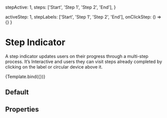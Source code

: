 
<Meta
  title="Components/Feedback/Step Indicator"
  component={StepIndicatorDemo}
  decorators={[withDesign]}
/>


  stepActive: 1,
  steps: ['Start', 'Step 1', 'Step 2', 'End'],
}

  activeStep: 1,
  stepLabels: ['Start', 'Step 1', 'Step 2', 'End'],
  onClickStep: () => {}
}

# Step Indicator

A step indicator updates users on their progress through a multi-step process. It’s Interactive and users they can visit steps already completed by clicking on the label or circular device above it.

<Canvas>
  <Story
    name="Step\ Indicator"
    args={generalArgs}
    parameters={{
      design: {
        name: 'Figma Design',
        type: 'figma',
        url:
          'https://www.figma.com/file/TENnOP4K38G6r3vDL3emCP/AB---Style-Guide?node-id=5340%3A45928',
      },
    }}
  >
    {Template.bind({})}
  </Story>
</Canvas>

## Default

<Canvas>
  <StepIndicator {...stepIndicatorArgs} />
</Canvas>

## Properties

<ArgsTable of={StepIndicator} />
